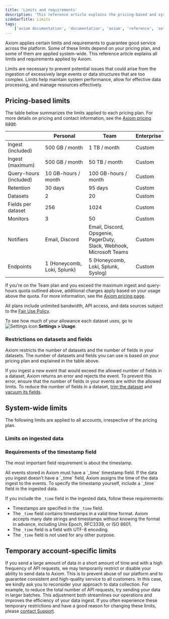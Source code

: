 ```yaml
---
title: 'Limits and requirements'
description: 'This reference article explains the pricing-based and system-wide limits and requirements imposed by Axiom.'
sidebarTitle: Limits
tags:
    ['axiom documentation', 'documentation', 'axiom', 'reference', 'settings', 'field restrictions', 'time stamp', 'time stamp field', 'limits', 'requirements', 'pricing', 'usage']
---
```



Axiom applies certain limits and requirements to guarantee good service across the platform. Some of these limits depend on your pricing plan, and some of them are applied system-wide. This reference article explains all limits and requirements applied by Axiom.

Limits are necessary to prevent potential issues that could arise from the ingestion of excessively large events or data structures that are too complex. Limits help maintain system performance, allow for effective data processing, and manage resources effectively.

## Pricing-based limits

The table below summarizes the limits applied to each pricing plan. For more details on pricing and contact information, see the [Axiom pricing page](https://axiom.co/pricing).

|                        | Personal                    | Team                                                                         | Enterprise |
| ---------------------- | --------------------------- | ---------------------------------------------------------------------------- | ---------- |
| Ingest (included)      | 500 GB / month              | 1 TB / month                                                                 | Custom     |
| Ingest (maximum)       | 500 GB / month              | 50 TB / month                                                                | Custom     |
| Query-hours (included) | 10 GB-hours / month         | 100 GB-hours / month                                                         | Custom     |
| Retention              | 30 days                     | 95 days                                                                      | Custom     |
| Datasets               | 2                           | 20                                                                           | Custom     |
| Fields per dataset     | 256                         | 1024                                                                         | Custom     |
| Monitors               | 3                           | 50                                                                           | Custom     |
| Notifiers              | Email, Discord              | Email, Discord, Opsgenie,<br/>PagerDuty, Slack, Webhook,<br/>Microsoft Teams | Custom     |
| Endpoints              | 1 (Honeycomb, Loki, Splunk) | 5 (Honeycomb, Loki, Splunk, Syslog)                                          | Custom     |

If you’re on the Team plan and you exceed the maximum ingest and query-hours quota outlined above, additional charges apply based on your usage above the quota. For more information, see the [Axiom pricing page](https://axiom.co/pricing).

All plans include unlimited bandwidth, API access, and data sources subject to the [Fair Use Policy](https://axiom.co/terms).

To see how much of your allowance each dataset uses, go to <img src="/doc-assets/icons/settings.svg" className="inline-icon" alt="Settings icon" /> **Settings > Usage**.

### Restrictions on datasets and fields

Axiom restricts the number of datasets and the number of fields in your datasets. The number of datasets and fields you can use is based on your pricing plan and explained in the table above.

If you ingest a new event that would exceed the allowed number of fields in a dataset, Axiom returns an error and rejects the event. To prevent this error, ensure that the number of fields in your events are within the allowed limits. To reduce the number of fields in a dataset, [trim the dataset](/reference/datasets#trim-dataset) and [vacuum its fields](/reference/datasets#vacuum-fields).

## System-wide limits

The following limits are applied to all accounts, irrespective of the pricing plan.

### Limits on ingested data

<IngestDataLimits />

### Requirements of the timestamp field

The most important field requirement is about the timestamp.

<Note>
All events stored in Axiom must have a `_time` timestamp field. If the data you ingest doesn’t have a `_time` field, Axiom assigns the time of the data ingest to the events. To specify the timestamp yourself, include a `_time` field in the ingested data.
</Note>

If you include the `_time` field in the ingested data, follow these requirements:

- Timestamps are specified in the `_time` field.
- The `_time` field contains timestamps in a valid time format. Axiom accepts many date strings and timestamps without knowing the format in advance, including Unix Epoch, RFC3339, or ISO 8601.
- The `_time` field is a field with UTF-8 encoding.
- The `_time` field is not used for any other purpose.

## Temporary account-specific limits

If you send a large amount of data in a short amount of time and with a high frequency of API requests, we may temporarily restrict or disable your ability to send data to Axiom. This is to prevent abuse of our platform and to guarantee consistent and high-quality service to all customers. In this case, we kindly ask you to reconsider your approach to data collection. For example, to reduce the total number of API requests, try sending your data in larger batches. This adjustment both streamlines our operations and improves the efficiency of your data ingest. If you often experience these temporary restrictions and have a good reason for changing these limits, please [contact Support](https://axiom.co/contact).